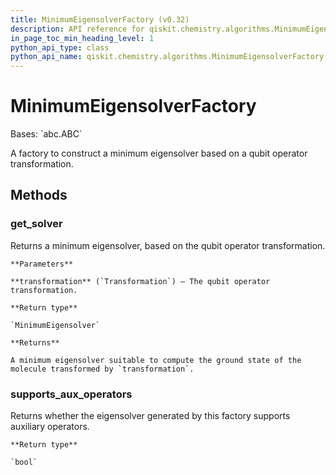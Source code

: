 ```yaml
---
title: MinimumEigensolverFactory (v0.32)
description: API reference for qiskit.chemistry.algorithms.MinimumEigensolverFactory in qiskit v0.32
in_page_toc_min_heading_level: 1
python_api_type: class
python_api_name: qiskit.chemistry.algorithms.MinimumEigensolverFactory
---
```


# MinimumEigensolverFactory

<Class id="qiskit.chemistry.algorithms.MinimumEigensolverFactory" isDedicatedPage={true} github="https://github.com/qiskit-community/qiskit-aqua/tree/stable/0.9/qiskit/chemistry/algorithms/ground_state_solvers/minimum_eigensolver_factories/minimum_eigensolver_factory.py" signature="MinimumEigensolverFactory" modifiers="class">
  Bases: `abc.ABC`

  A factory to construct a minimum eigensolver based on a qubit operator transformation.

  ## Methods

  <span id="qiskit-chemistry-algorithms-minimumeigensolverfactory-get-solver" />

  ### get\_solver

  <Function id="qiskit.chemistry.algorithms.MinimumEigensolverFactory.get_solver" signature="MinimumEigensolverFactory.get_solver(transformation)" modifiers="abstract">
    Returns a minimum eigensolver, based on the qubit operator transformation.

    **Parameters**

    **transformation** (`Transformation`) – The qubit operator transformation.

    **Return type**

    `MinimumEigensolver`

    **Returns**

    A minimum eigensolver suitable to compute the ground state of the molecule transformed by `transformation`.
  </Function>

  <span id="qiskit-chemistry-algorithms-minimumeigensolverfactory-supports-aux-operators" />

  ### supports\_aux\_operators

  <Function id="qiskit.chemistry.algorithms.MinimumEigensolverFactory.supports_aux_operators" signature="MinimumEigensolverFactory.supports_aux_operators()" modifiers="abstract">
    Returns whether the eigensolver generated by this factory supports auxiliary operators.

    **Return type**

    `bool`
  </Function>
</Class>

